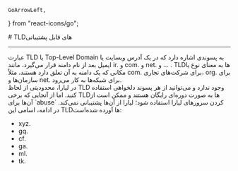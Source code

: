    GoArrowLeft,
} from "react-icons/go";


<Layout>
<Head>
<title>مستندات TLDهای قابل پشتیبانی - لیارا</title>
<meta property="og:title" content="مستندات خدمات رایانش ابری لیارا" />
<meta property="og:description" content="مستندات مربوط به آشنایی با TLD یا Top Level Domainهای قابل پشتیبانی در لیارا"  />
<meta property="og:image" content="https://files.liara.ir/liara/logos/liara-poster.jpg" />
</Head>
# TLDهای قابل پشتیبانی
<hr className="mb-2" />
عبارت TLD یا Top-Level Domain به پسوندی اشاره دارد که در یک آدرس وبسایت یا ایمیل بعد از نام دامنه قرار می‌گیرد، مانند <Important>ir.</Important> و  <Important>com.</Important> و <Important>net.</Important> و ... . TLD‌ها به معنای نوع یا مکانی که یک دامنه به آن تعلق دارد هستند، مثلاً <Important>com.</Important> برای شرکت‌های تجاری، <Important>org.</Important> برای سازمان‌ها و <Important>net.</Important> برای شبکه‌ها به کار می‌رود.
<div className="h-4" />

<Section id="not-supported-tlds" title="TLDهای غیرقابل پشتیبانی" />
در لیارا، محدودیتی از لحاظ TLD وجود ندارد و می‌توانید از هر پسوند دلخواهی استفاده کنید. اما از آنجایی که برخی TLDها به صورت دوره‌ای رایگان هستند و ممکن است از آن‌ها برای `abuse` کردن سرورهای لیارا استفاده شود؛ لیارا از آن‌ها پشتیبانی نمی‌کند. در ادامه، اسامی این TLDها آورده شده‌است:
<div className="h-4" />

<ul>
 <li>xyz.</li>
 <li>gq.</li>
 <li>cf.</li>
 <li>ga.</li>
 <li>ml.</li>
 <li>tk.</li> 
</ul>

</Layout>